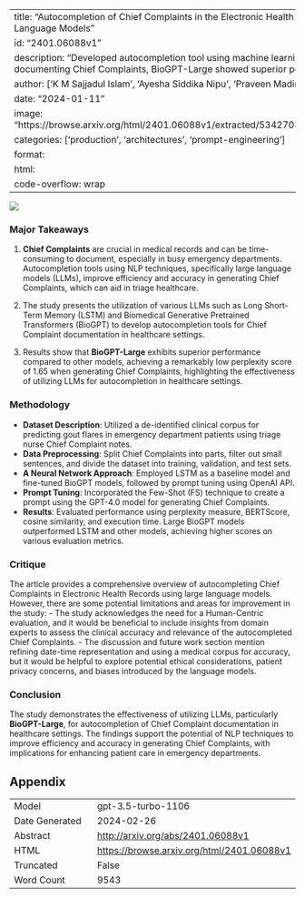 
---
title: "Autocompletion of Chief Complaints in the Electronic Health Records using Large Language Models"
id: "2401.06088v1"
description: "Developed autocompletion tool using machine learning models to improve documenting Chief Complaints, BioGPT-Large showed superior performance."
author: ['K M Sajjadul Islam', 'Ayesha Siddika Nipu', 'Praveen Madiraju', 'Priya Deshpande']
date: "2024-01-11"
image: "https://browse.arxiv.org/html/2401.06088v1/extracted/5342703/Auto_Completion_CC.png"
categories: ['production', 'architectures', 'prompt-engineering']
format:
  html:
    code-overflow: wrap
---

![](https://browse.arxiv.org/html/2401.06088v1/extracted/5342703/Auto_Completion_CC.png)

### Major Takeaways

1. **Chief Complaints** are crucial in medical records and can be time-consuming to document, especially in busy emergency departments. Autocompletion tools using NLP techniques, specifically large language models (LLMs), improve efficiency and accuracy in generating Chief Complaints, which can aid in triage healthcare.

2. The study presents the utilization of various LLMs such as Long Short-Term Memory (LSTM) and Biomedical Generative Pretrained Transformers (BioGPT) to develop autocompletion tools for Chief Complaint documentation in healthcare settings.

3. Results show that **BioGPT-Large** exhibits superior performance compared to other models, achieving a remarkably low perplexity score of 1.65 when generating Chief Complaints, highlighting the effectiveness of utilizing LLMs for autocompletion in healthcare settings.

### Methodology
- **Dataset Description**: Utilized a de-identified clinical corpus for predicting gout flares in emergency department patients using triage nurse Chief Complaint notes.
- **Data Preprocessing**: Split Chief Complaints into parts, filter out small sentences, and divide the dataset into training, validation, and test sets.
- **A Neural Network Approach**: Employed LSTM as a baseline model and fine-tuned BioGPT models, followed by prompt tuning using OpenAI API.
- **Prompt Tuning**: Incorporated the Few-Shot (FS) technique to create a prompt using the GPT-4.0 model for generating Chief Complaints.
- **Results**: Evaluated performance using perplexity measure, BERTScore, cosine similarity, and execution time. Large BioGPT models outperformed LSTM and other models, achieving higher scores on various evaluation metrics.

### Critique
The article provides a comprehensive overview of autocompleting Chief Complaints in Electronic Health Records using large language models. However, there are some potential limitations and areas for improvement in the study:
- The study acknowledges the need for a Human-Centric evaluation, and it would be beneficial to include insights from domain experts to assess the clinical accuracy and relevance of the autocompleted Chief Complaints.
- The discussion and future work section mention refining date-time representation and using a medical corpus for accuracy, but it would be helpful to explore potential ethical considerations, patient privacy concerns, and biases introduced by the language models.

### Conclusion
The study demonstrates the effectiveness of utilizing LLMs, particularly **BioGPT-Large**, for autocompletion of Chief Complaint documentation in healthcare settings. The findings support the potential of NLP techniques to improve efficiency and accuracy in generating Chief Complaints, with implications for enhancing patient care in emergency departments.

## Appendix

|          |          |
|----------|----------|
| Model     | gpt-3.5-turbo-1106       |
| Date Generated     | 2024-02-26       |
| Abstract | [http://arxiv.org/abs/2401.06088v1](http://arxiv.org/abs/2401.06088v1)        |
| HTML     | [https://browse.arxiv.org/html/2401.06088v1](https://browse.arxiv.org/html/2401.06088v1)       |
| Truncated       | False       |
| Word Count       | 9543       |